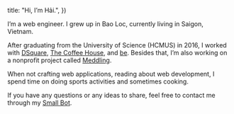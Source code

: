
  title: "Hi, I’m Hải.",
})

I’m a web engineer. I grew up in Bao Loc, currently living in Saigon, Vietnam.

After graduating from the University of Science (HCMUS) in 2016, I worked with [DSquare](https://dsquare.com.vn/ "Digital Agency"), [The Coffee House](https://www.thecoffeehouse.com/ "Food & Beverages"), and [be](https://be.xyz "On-demand Transportation"). Besides that, I’m also working on a nonprofit project called [Meddling](https://meddling.io "Help reduce the financial burden on students on their interview trail.").

When not crafting web applications, reading about web development, I spend time on doing sports activities and sometimes cooking.

If you have any questions or any ideas to share, feel free to contact me through my [Small Bot](/contact "A Telegram Bot").
